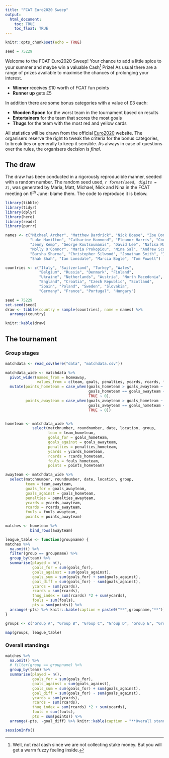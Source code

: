 ```yaml
---
title: "FCAT Euro2020 Sweep"
output: 
  html_document:
    toc: TRUE
    toc_float: TRUE
---
```


```r
knitr::opts_chunk$set(echo = TRUE)

seed = 75229
```

Welcome to the FCAT Euro2020 Sweep! Your chance to add a little spice to your
summer and maybe win a valuable Cash[^1] Prize! As usual there are a range of
prizes available to maximise the chances of prolonging your interest.

- **Winner** receives £10 worth of FCAT fun points
- **Runner up** gets £5

In addition there are some bonus categories with a value of £3 each:

- **Wooden Spoon** for the worst team in the tournament based on results
- **Entertainers** for the team that scores the most goals
- **Thugs** for the team with the most red and yellow cards

All statistics will be drawn from the official
[Euro2020](https://www.uefa.com/uefaeuro-2020/) website. The organisers reserve
the right to tweak the criteria for the bonus categories, to break ties or
generally to keep it sensible. As always in case of questions over the rules,
the organisers decision is _final_.

[^1]: Well, not real cash since we are not collecting stake money. But you will
get a warm fuzzy feeling inside.

## The draw

The draw has been conducted in a rigorously reproducible manner, seeded with a
random number. The random seed used, _`r format(seed, digits = 3)`_, was
generated by Maria, Matt, Michael, Nick and Nina in the FCAT meeting on 9^th^
June: blame them. The code to reproduce it is below.

```r
library(tibble)
library(tidyr)
library(dplyr)
library(here)
library(readr)
library(purrr)

names <- c("Michael Archer", "Matthew Bardrick", "Nick Boase", "Zoe Donkin",
           "Luke Hamilton", "Catharine Hammond", "Eleanor Harris", "Courtney Keane", 
           "Jenny Kemp", "George Koutsoumanis", "David Lee", "Nafisa Mathia", 
           "Molly O'Connor", "Maria Prokopiou", "Nina Sal", "Andrew Scaife",
           "Barsha Sharma", "Christopher Silwood", "Jonathan Smith", "Isabella Worth",
           "Shak Shah", "Ian Lonsdale", "Marcia Bogle", "Tom Powell")  

countries <- c("Italy", "Switzerland", "Turkey", "Wales",
               "Belgium", "Russia", "Denmark", "Finland",
               "Ukraine", "Netherlands", "Austria", "North Macedonia",
               "England", "Croatia", "Czech Republic", "Scotland",
               "Spain", "Poland", "Sweden", "Slovakia", 
               "Germany", "France", "Portugal", "Hungary")

seed = 75229
set.seed(seed)
draw <- tibble(country = sample(countries), name = names) %>% 
  arrange(country)

knitr::kable(draw)

```


## The tournament

### Group stages


```r

matchdata <- read_csv(here("data", "matchdata.csv"))

matchdata_wide <- matchdata %>% 
  pivot_wider(names_from = homeaway,
              values_from = c(team, goals, penalties, ycards, rcards, fouls)) %>% 
  mutate(points_hometeam = case_when(goals_hometeam > goals_awayteam ~ 3,
                                     goals_hometeam == goals_awayteam ~ 1,
                                     TRUE ~ 0),
         points_awayteam = case_when(goals_awayteam > goals_hometeam ~ 3,
                                     goals_awayteam == goals_hometeam ~ 1,
                                     TRUE ~ 0))


hometeam <- matchdata_wide %>% 
            select(matchnumber, roundnumber, date, location, group,
                   team = team_hometeam,
                   goals_for = goals_hometeam,
                   goals_against = goals_awayteam,
                   penalties = penalties_hometeam,
                   ycards = ycards_hometeam,
                   rcards = rcards_hometeam,
                   fouls = fouls_hometeam,
                   points = points_hometeam)

awayteam <- matchdata_wide %>% 
  select(matchnumber, roundnumber, date, location, group,
         team = team_awayteam,
         goals_for = goals_awayteam,
         goals_against = goals_hometeam,
         penalties = penalties_awayteam,
         ycards = ycards_awayteam,
         rcards = rcards_awayteam,
         fouls = fouls_awayteam,
         points = points_awayteam)

matches <- hometeam %>% 
           bind_rows(awayteam)

league_table <- function(groupname) {
matches %>% 
  na.omit() %>% 
  filter(group == groupname) %>%
  group_by(team) %>% 
  summarise(played = n(),
            goals_for = sum(goals_for),
            goals_against = sum(goals_against),
            goals_sum = sum(goals_for) + sum(goals_against),
            goal_diff = sum(goals_for) - sum(goals_against),
            ycards = sum(ycards),
            rcards = sum(rcards),
            thug_index = sum(rcards) *2 + sum(ycards),
            fouls = sum(fouls),
            pts = sum(points)) %>% 
  arrange(-pts) %>% knitr::kable(caption = paste0("**",groupname,"**"))
}

groups <- c("Group A", "Group B", "Group C", "Group D", "Group E", "Group F")

map(groups, league_table)

```

### Overall standings

```r

matches %>% 
  na.omit() %>% 
  # filter(group == groupname) %>%
  group_by(team) %>% 
  summarise(played = n(),
            goals_for = sum(goals_for),
            goals_against = sum(goals_against),
            goals_sum = sum(goals_for) + sum(goals_against),
            goal_diff = sum(goals_for) - sum(goals_against),
            ycards = sum(ycards),
            rcards = sum(rcards),
            thug_index = sum(rcards) *2 + sum(ycards),
            fouls = sum(fouls),
            pts = sum(points)) %>% 
  arrange(-pts, -goal_diff) %>% knitr::kable(caption = "**Overall standings**")


```


```r
sessionInfo()
```
